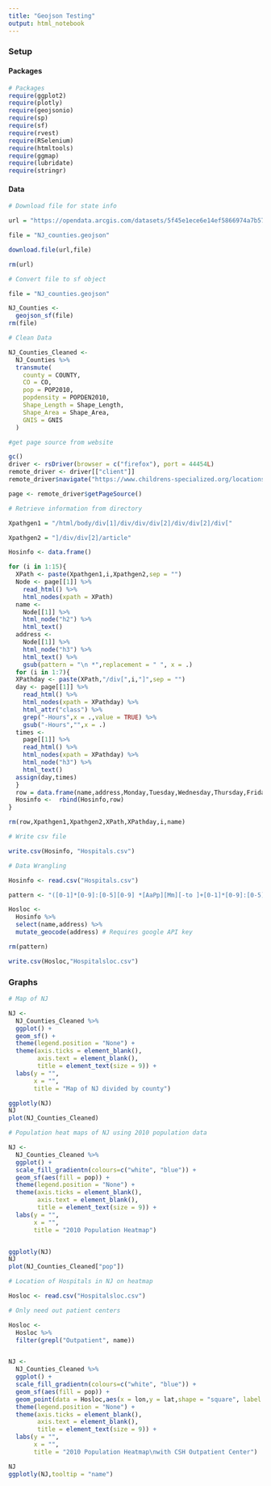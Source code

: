 ```yaml
---
title: "Geojson Testing"
output: html_notebook
---
```


### Setup

#### Packages

```r
# Packages
require(ggplot2)
require(plotly)
require(geojsonio)
require(sp)
require(sf)
require(rvest)
require(RSelenium)
require(htmltools)
require(ggmap)
require(lubridate)
require(stringr)
```

#### Data


```r
# Download file for state info

url = "https://opendata.arcgis.com/datasets/5f45e1ece6e14ef5866974a7b57d3b95_1.geojson"

file = "NJ_counties.geojson"

download.file(url,file)

rm(url)
```

```r
# Convert file to sf object 

file = "NJ_counties.geojson"

NJ_Counties <-
  geojson_sf(file)
rm(file)
```

```r
# Clean Data 

NJ_Counties_Cleaned <- 
  NJ_Counties %>%
  transmute(
    county = COUNTY,
    CO = CO,
    pop = POP2010,
    popdensity = POPDEN2010,
    Shape_Length = Shape_Length,
    Shape_Area = Shape_Area,
    GNIS = GNIS
  )
```



```r
#get page source from website

gc()
driver <- rsDriver(browser = c("firefox"), port = 44454L)
remote_driver <- driver[["client"]] 
remote_driver$navigate("https://www.childrens-specialized.org/locations-directory/?")

page <- remote_driver$getPageSource()
```

```r
# Retrieve information from directory

Xpathgen1 = "/html/body/div[1]/div/div/div[2]/div/div[2]/div["

Xpathgen2 = "]/div/div[2]/article"

Hosinfo <- data.frame()

for (i in 1:15){
  XPath <- paste(Xpathgen1,i,Xpathgen2,sep = "")
  Node <- page[[1]] %>% 
    read_html() %>%
    html_nodes(xpath = XPath)
  name <-
    Node[[1]] %>%
    html_node("h2") %>%
    html_text()
  address <-
    Node[[1]] %>%
    html_node("h3") %>%
    html_text() %>%
    gsub(pattern = "\n *",replacement = " ", x = .)
  for (i in 1:7){
  XPathday <- paste(XPath,"/div[",i,"]",sep = "")
  day <- page[[1]] %>% 
    read_html() %>%
    html_nodes(xpath = XPathday) %>%
    html_attr("class") %>%
    grep("-Hours",x = .,value = TRUE) %>%
    gsub("-Hours","",x = .)
  times <-
    page[[1]] %>% 
    read_html() %>%
    html_nodes(xpath = XPathday) %>%
    html_node("h3") %>%
    html_text()
  assign(day,times)
  }
  row = data.frame(name,address,Monday,Tuesday,Wednesday,Thursday,Friday,Saturday,Sunday)
  Hosinfo <-  rbind(Hosinfo,row)
}

rm(row,Xpathgen1,Xpathgen2,XPath,XPathday,i,name)

# Write csv file 

write.csv(Hosinfo, "Hospitals.csv")
```

```r
# Data Wrangling

Hosinfo <- read.csv("Hospitals.csv")

pattern <- "([0-1]*[0-9]:[0-5][0-9] *[AaPp][Mm][-to ]+[0-1]*[0-9]:[0-5][0-9] *[AaPp][Mm])"

Hosloc <- 
  Hosinfo %>%
  select(name,address) %>%
  mutate_geocode(address) # Requires google API key

rm(pattern)

write.csv(Hosloc,"Hospitalsloc.csv")

```


### Graphs 

```r
# Map of NJ 

NJ <-
  NJ_Counties_Cleaned %>%
  ggplot() +
  geom_sf() +
  theme(legend.position = "None") +
  theme(axis.ticks = element_blank(),
        axis.text = element_blank(),
        title = element_text(size = 9)) +
  labs(y = "",
       x = "",
       title = "Map of NJ divided by county")

ggplotly(NJ)
NJ
plot(NJ_Counties_Cleaned)
```



```r
# Population heat maps of NJ using 2010 population data

NJ <-
  NJ_Counties_Cleaned %>%
  ggplot() +
  scale_fill_gradientn(colours=c("white", "blue")) +
  geom_sf(aes(fill = pop)) +
  theme(legend.position = "None") +
  theme(axis.ticks = element_blank(),
        axis.text = element_blank(),
        title = element_text(size = 9)) +
  labs(y = "",
       x = "",
       title = "2010 Population Heatmap")


ggplotly(NJ)
NJ
plot(NJ_Counties_Cleaned["pop"])
```


```r

# Location of Hospitals in NJ on heatmap

Hosloc <- read.csv("Hospitalsloc.csv")

# Only need out patient centers 

Hosloc <-
  Hosloc %>%
  filter(grepl("Outpatient", name))


NJ <-
  NJ_Counties_Cleaned %>%
  ggplot() +
  scale_fill_gradientn(colours=c("white", "blue")) +
  geom_sf(aes(fill = pop)) +
  geom_point(data = Hosloc,aes(x = lon,y = lat,shape = "square", label = name,color = "orange")) +
  theme(legend.position = "None") +
  theme(axis.ticks = element_blank(),
        axis.text = element_blank(),
        title = element_text(size = 9)) +
  labs(y = "",
       x = "",
       title = "2010 Population Heatmap\nwith CSH Outpatient Center")

NJ
ggplotly(NJ,tooltip = "name")

```

